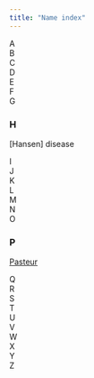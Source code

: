 ```yaml
---
title: "Name index"
---
```


A  
B  
C  
D  
E  
F  
G

### H

[Hansen] disease

I  
J  
K  
L  
M  
N  
O  

### P

[Pasteur](Entries/Pasteur.html)

Q  
R  
S  
T  
U  
V  
W  
X  
Y  
Z
